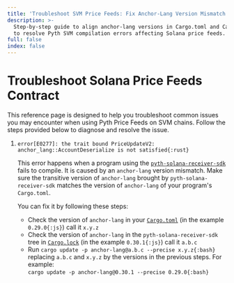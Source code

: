 ```yaml
---
title: 'Troubleshoot SVM Price Feeds: Fix Anchor-Lang Version Mismatch'
description: >-
  Step-by-step guide to align anchor-lang versions in Cargo.toml and Cargo.lock
  to resolve Pyth SVM compilation errors affecting Solana price feeds.
full: false
index: false
---
```

# Troubleshoot Solana Price Feeds Contract

This reference page is designed to help you troubleshoot common issues you may encounter when using Pyth Price Feeds on SVM chains.
Follow the steps provided below to diagnose and resolve the issue.

1. `error[E0277]: the trait bound PriceUpdateV2: anchor_lang::AccountDeserialize is not satisfied{:rust}`

   This error happens when a program using the [`pyth-solana-receiver-sdk`](https://github.com/pyth-network/pyth-crosschain/tree/main/target_chains/solana/pyth_solana_receiver_sdk) fails to compile. It is caused by an `anchor-lang` version mismatch.
   Make sure the transitive version of `anchor-lang` brought by `pyth-solana-receiver-sdk`
   matches the version of `anchor-lang` of your program's `Cargo.toml`.

   You can fix it by following these steps:

   - Check the version of `anchor-lang` in your [`Cargo.toml`](https://github.com/guibescos/anchor-pyth/blob/broken-build/programs/anchor-pyth/Cargo.toml) (in the example `0.29.0{:js}`) call it `x.y.z`
   - Check the version of `anchor-lang` in the `pyth-solana-receiver-sdk` tree in [`Cargo.lock`](https://github.com/guibescos/anchor-pyth/blob/broken-build/Cargo.lock#L1400) (in the example `0.30.1{:js}`) call it `a.b.c`
   - Run `cargo update -p anchor-lang@a.b.c --precise x.y.z{:bash}`
     replacing `a.b.c` and `x.y.z` by the versions in the previous steps. For example:\
     `cargo update -p anchor-lang@0.30.1 --precise 0.29.0{:bash}`
